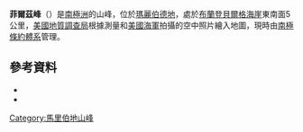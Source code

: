 {{coord|75|59|S|135|56|W|source:GNIS|display=title}}

'''菲爾茲峰'''（{{lang-en|Fields Peak}}）是[[南極洲|南極洲]]的山峰，位於[[瑪麗伯德地|瑪麗伯德地]]，處於[[布蘭登貝爾格海崖|布蘭登貝爾格海崖]]東南面5公里，[[美國地質調查局|美國地質調查局]]根據測量和[[美國海軍|美國海軍]]拍攝的空中照片繪入地圖，現時由[[南極條約體系|南極條約體系]]管理。

==參考資料==
*{{cite gnis | type = antarid | id = 4881| name = Fields Peak | accessdate = 2012-03-22}}
*{{usgs-gazetteer|id=4881}}

{{DEFAULTSORT:Fields Peak}}
[[Category:馬里伯地山峰|Category:馬里伯地山峰]]


{{MarieByrdLand-geo-stub}}